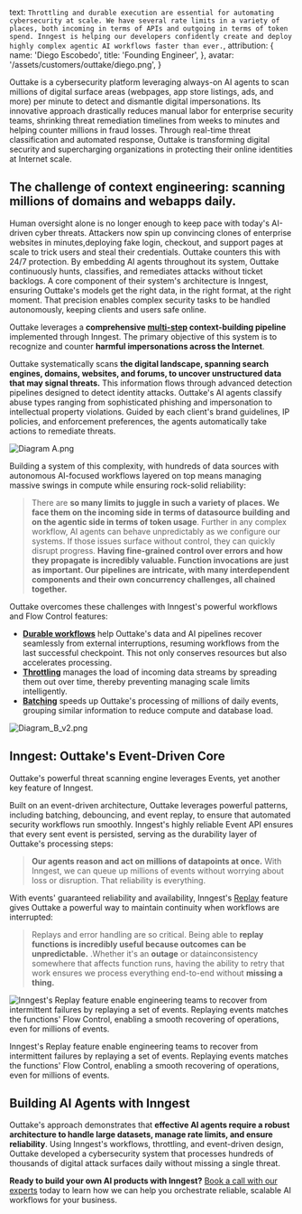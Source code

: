   text: `Throttling and durable execution are essential for automating cybersecurity at scale. We have several rate limits in a variety of places, both incoming in terms of APIs and outgoing in terms of token spend. Inngest is helping our developers confidently create and deploy highly complex agentic AI workflows faster than ever.`,
  attribution: {
    name: 'Diego Escobedo',
    title: 'Founding Engineer',
  },
  avatar: '/assets/customers/outtake/diego.png',
}

Outtake is a cybersecurity platform leveraging always-on AI agents to scan millions of digital surface areas (webpages, app store listings, ads, and more) per minute to detect and dismantle digital impersonations. Its innovative approach drastically reduces manual labor for enterprise security teams, shrinking threat remediation timelines from weeks to minutes and helping counter millions in fraud losses. Through real-time threat classification and automated response, Outtake is transforming digital security and supercharging organizations in protecting their online identities at Internet scale.

## The challenge of context engineering: scanning millions of domains and webapps daily.

Human oversight alone is no longer enough to keep pace with today's AI-driven cyber threats. Attackers now spin up convincing clones of enterprise websites in minutes,deploying fake login, checkout, and support pages at scale to trick users and steal their credentials. Outtake counters this with 24/7 protection. By embedding AI agents throughout its system, Outtake continuously hunts, classifies, and remediates attacks without ticket backlogs. A core component of their system's architecture is Inngest, ensuring Outtake's models get the right data, in the right format, at the right moment. That precision enables complex security tasks to be handled autonomously, keeping clients and users safe online.

Outtake leverages a **comprehensive [multi-step](https://www.inngest.com/docs/guides/multi-step-functions) context-building pipeline** implemented through Inngest. The primary objective of this system is to recognize and counter **harmful impersonations across the Internet**.

<div className="md:flex gap-8 justify-between">

<div className="w-11/12 flex-col self-center">

Outtake systematically scans **the digital landscape, spanning search engines, domains, websites, and forums, to uncover unstructured data that may signal threats.** This information flows through advanced detection pipelines designed to detect identity attacks. Outtake's AI agents classify abuse types ranging from sophisticated phishing and impersonation to intellectual property violations. Guided by each client's brand guidelines, IP policies, and enforcement preferences, the agents automatically take actions to remediate threats.

</div>

![Diagram A.png](/assets/customers/outtake/Diagram_A.png)

</div>

Building a system of this complexity, with hundreds of data sources with autonomous AI-focused workflows layered on top means managing massive swings in compute while ensuring rock-solid  reliability:

> There are **so many limits to juggle in such a variety of places. We face them on the incoming side in terms of datasource building and on the agentic side in terms of token usage**.  Further in any complex workflow, AI agents can behave unpredictably as we configure our systems. If those issues surface without control, they can quickly disrupt progress. **Having fine-grained control over errors and how they propagate is incredibly valuable. Function invocations are just as important. Our pipelines are intricate, with many interdependent components and their own concurrency challenges, all chained together.**

Outtake overcomes these challenges with Inngest's powerful workflows and  Flow Control features:

- **[Durable workflows](https://www.inngest.com/uses/durable-workflows)** help Outtake's data and AI pipelines recover seamlessly from external interruptions,  resuming workflows from the last successful checkpoint.  This not only conserves resources but also accelerates processing.
- **[Throttling](https://www.inngest.com/docs/guides/throttling)** manages the load of incoming data streams by spreading them out over time, thereby preventing managing scale limits intelligently.
- **[Batching](https://www.inngest.com/docs/guides/batching)** speeds up Outtake's processing of millions of daily events, grouping similar information to reduce compute and database load.

![Diagram_B_v2.png](/assets/customers/outtake/Diagram_B_v2.png)

## Inngest: Outtake's Event-Driven Core

Outtake's powerful threat scanning engine leverages Events, yet another key feature of Inngest.

Built on an event-driven architecture, Outtake leverages powerful patterns, including batching, debouncing, and event replay, to ensure that automated security workflows run smoothly. Inngest's highly reliable Event API ensures that every sent event is persisted, serving as the durability  layer of Outtake's processing steps:

> **Our agents reason and act on millions of datapoints at once.** With Inngest, we can queue up millions of events without worrying about loss or disruption. That reliability is everything.

With events' guaranteed reliability and availability, Inngest's [Replay](https://www.inngest.com/docs/platform/replay) feature gives Outtake a powerful way to maintain continuity when workflows are interrupted:  

> Replays and error handling are so critical. Being able to **replay functions is incredibly useful because outcomes can be unpredictable.** .Whether it's an **outage** or datainconsistency somewhere that affects function runs, having the ability to retry that work ensures we process everything end-to-end without  **missing a thing.**

![Inngest's Replay feature enable engineering teams to recover from intermittent failures by replaying a set of events. Replaying events matches the functions' Flow Control, enabling a smooth recovering of operations, even for millions of events.](/assets/customers/outtake/replay-functions.png)

Inngest's Replay feature enable engineering teams to recover from intermittent failures by replaying a set of events. Replaying events matches the functions' Flow Control, enabling a smooth recovering of operations, even for millions of events.

## Building AI Agents with Inngest

Outtake's approach demonstrates that **effective AI agents require a robust architecture to handle large datasets, manage rate limits, and ensure reliability**. Using Inngest's workflows, throttling, and event-driven design, Outtake developed a cybersecurity system that processes hundreds of thousands of digital attack surfaces daily without missing a single threat.

**Ready to build your own AI products with Inngest?** [Book a call with our experts](https://www.inngest.com/contact?ref=outtake-case-study) today to learn how we can help you orchestrate reliable, scalable AI workflows for your business.
